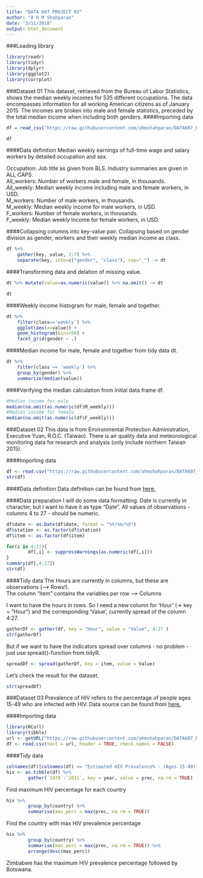 ```yaml
---
title: "DATA 607 PROJECT 02"
author: "A H M Shahparan"
date: "3/11/2018"
output: html_document
---
```


###Loading library
```r
library(readr)
library(tidyr)
library(dplyr)
library(ggplot2)
library(corrplot)
```

###Dataset 01
This dataset, retrieved from the Bureau of Labor Statistics, shows the median weekly incomes for 535 different occupations. The data encompasses information for all working American citizens as of January 2015. The incomes are broken into male and female statistics, preceded by the total median income when including both genders.
####Importing data
```r
df = read_csv("https://raw.githubusercontent.com/ahmshahparan/DATA607_PROJECT02/master/inc_occ_gender.csv")
```
```r
df
```


####Data definition
Median weekly earnings of full-time wage and salary workers by detailed occupation and sex.

Occupation: Job title as given from BLS. Industry summaries are given in ALL CAPS.</br>
All_workers: Number of workers male and female, in thousands.</br>
All_weekly: Median weekly income including male and female workers, in USD.</br>
M_workers: Number of male workers, in thousands.</br>
M_weekly: Median weekly income for male workers, in USD.</br>
F_workers: Number of female workers, in thousands.</br>
F_weekly: Median weekly income for female workers, in USD.

####Collapsing columns into key-value pair. Collapsing based on gender division as gender, workers and their weekly median income as class.
```r
df %>% 
    gather(key, value, 2:7) %>% 
    separate(key, into=c("gender", "class"), sep="_") -> dt
```

####Transforming data and delation of missing value. 
```r
dt %>% mutate(value=as.numeric(value)) %>% na.omit() -> dt
```

```r
dt
```

####Weekly income histogram for male, female and together.
```r
dt %>% 
    filter(class=='weekly') %>%
    ggplot(aes(x=value)) + 
    geom_histogram(bins=50) + 
    facet_grid(gender ~ .)
```

####Median income for male, female and together from tidy data dt.
```r
dt %>% 
    filter(class == 'weekly') %>% 
    group_by(gender) %>% 
    summarize(median(value))
```

####Verifying the median calculation from initial data frame df.
```r
#Median income for male
median(na.omit(as.numeric(df$M_weekly)))
#Median income for female
median(na.omit(as.numeric(df$F_weekly)))
```


###Dataset 02
This data is from Environmental Protection Administration, Executive Yuan, R.O.C. (Taiwan).
There is air quality data and meteorological monitoring data for research and analysis (only include northern Taiwan 2015).

####Importing data
```r
df <- read.csv("https://raw.githubusercontent.com/ahmshahparan/DATA607_PROJECT02/master/2015y_Banqiao_Station.csv", stringsAsFactors = FALSE)
str(df)
```


####Data definition
Data definition can be found from [here.](https://www.kaggle.com/devisangeetha/lattice-vizualization-on-taiwan-air/data)

####Data preparation
I will do some data formatting. Date is currently in character, but I want to have it as type “Date”. All values of observations - columns 4 to 27 - should be numeric.
```r
df$date <- as.Date(df$date, format = "%Y/%m/%d")
df$station <- as.factor(df$station)
df$item <- as.factor(df$item)

for(i in 4:27){
        df[,i] <- suppressWarnings(as.numeric(df[,i]))
}
summary(df[,4:27])
str(df)
```
####Tidy data
The Hours are currently in columns, but these are observations (–> Rows!).</br>
The column “item” contains the variables per row –> Columns

I want to have the hours in rows. So I need a new column for ‘Hour’ (-> key = “Hour”) and the corresponding ‘Value’, currently spread of the column 4:27.
```r
gatherDf <- gather(df, key = "Hour", value = "Value", 4:27 )
str(gatherDf)
```
But if we want to have the indicators spread over columns - no problem - just use spread()-function from tidyR.
```r
spreadDf <- spread(gatherDf, key = item, value = Value) 
```
Let’s check the result for the dataset.
```r
str(spreadDf)
```

###Dataset 03
Prevalence of HIV refers to the percentage of people ages 15-49 who are infected with HIV.
Data source can be found from [here.](https://www.gapminder.org/data/)

####Importing data
```r
library(RCurl)
library(tibble)
url <- getURL("https://raw.githubusercontent.com/ahmshahparan/DATA607_PROJECT02/master/indicator%20hiv%20estimated%20prevalence%25%2015-49.csv")
df <- read.csv(text = url, header = TRUE, check.names = FALSE)
```
####Tidy data
```r
colnames(df)[colnames(df) == "Estimated HIV Prevalence% - (Ages 15-49)"] <- "country"
hiv <- as.tibble(df) %>%
        gather(`1979`:`2011`, key = year, value = prec, na.rm = TRUE)
```
Find maximum HIV percentage for each country
```r
hiv %>%
        group_by(country) %>%
        summarise(max_perc = max(prec, na.rm = TRUE))
```
Find the country with max HIV prevalence percentage
```r
hiv %>%
        group_by(country) %>%
        summarise(max_perc = max(prec, na.rm = TRUE)) %>%
        arrange(desc(max_perc))
```
Zimbabwe has the maximum HIV prevalence percentage followed by Botswana.





